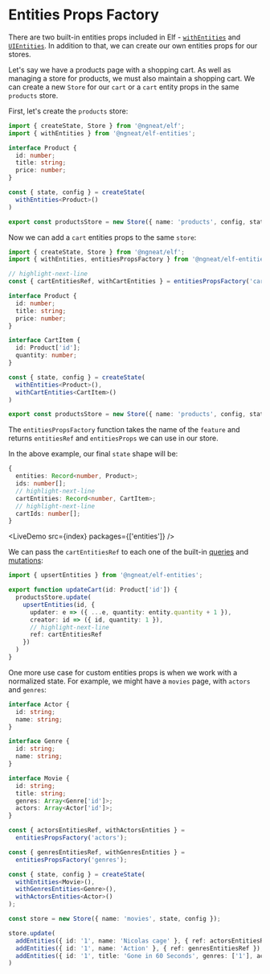 # Entities Props Factory


There are two built-in entities props included in Elf - [`withEntities`](./entities) and [`UIEntities`](./ui-entities). In addition to that, we can create our own entities props for our stores.

Let's say we have a products page with a shopping cart. As well as managing a store for products, we must also maintain a shopping cart. We can create a new `Store` for our `cart` or a `cart` entity props in the same `products` store.

First, let's create the `products` store:

```ts title="products.repository.ts"
import { createState, Store } from '@ngneat/elf';
import { withEntities } from '@ngneat/elf-entities';

interface Product {
  id: number;
  title: string;
  price: number;
}

const { state, config } = createState(
  withEntities<Product>()
)

export const productsStore = new Store({ name: 'products', config, state });
```

Now we can add a `cart` entities props to the same `store`:

```ts title="products.repository.ts"
import { createState, Store } from '@ngneat/elf';
import { withEntities, entitiesPropsFactory } from '@ngneat/elf-entities';

// highlight-next-line
const { cartEntitiesRef, withCartEntities } = entitiesPropsFactory('cart');

interface Product {
  id: number;
  title: string;
  price: number;
}

interface CartItem {
  id: Product['id'];
  quantity: number;
}

const { state, config } = createState(
  withEntities<Product>(),
  withCartEntities<CartItem>()
)

export const productsStore = new Store({ name: 'products', config, state });
```

The `entitiesPropsFactory` function takes the name of the `feature` and returns `entitiesRef` and `entitiesProps` we can use in our store.

In the above example, our final `state` shape will be:

```ts
{
  entities: Record<number, Product>;
  ids: number[];
  // highlight-next-line
  cartEntities: Record<number, CartItem>;
  // highlight-next-line
  cartIds: number[];
}
```

<LiveDemo src={index} packages={['entities']} />
<br />


We can pass the `cartEntitiesRef` to each one of the built-in [queries](./entities#queries) and [mutations](./entities#mutations):

```ts title="products.repository.ts"
import { upsertEntities } from '@ngneat/elf-entities';

export function updateCart(id: Product['id']) {
  productsStore.update(
    upsertEntities(id, {
      updater: e => ({ ...e, quantity: entity.quantity + 1 }),
      creator: id => ({ id, quantity: 1 }),
      // highlight-next-line
      ref: cartEntitiesRef
    })
  )
}
```

One more use case for custom entities props is when we work with a normalized state. For example, we might have a `movies` page, with `actors` and `genres`:

```ts title="movies.repository.ts"
interface Actor {
  id: string;
  name: string;
}

interface Genre {
  id: string;
  name: string;
}

interface Movie {
  id: string;
  title: string;
  genres: Array<Genre['id']>;
  actors: Array<Actor['id']>;
}

const { actorsEntitiesRef, withActorsEntities } =
  entitiesPropsFactory('actors');

const { genresEntitiesRef, withGenresEntities } =
  entitiesPropsFactory('genres');

const { state, config } = createState(
  withEntities<Movie>(),
  withGenresEntities<Genre>(),
  withActorsEntities<Actor>()
);

const store = new Store({ name: 'movies', state, config });

store.update(
  addEntities({ id: '1', name: 'Nicolas cage' }, { ref: actorsEntitiesRef }),
  addEntities({ id: '1', name: 'Action' }, { ref: genresEntitiesRef }),
  addEntities({ id: '1', title: 'Gone in 60 Seconds', genres: ['1'], actors: ['1'] })
)
```



